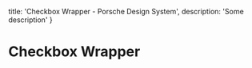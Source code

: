 
  title: 'Checkbox Wrapper - Porsche Design System',
  description: 'Some description'
}

# Checkbox Wrapper <ComponentStatus tagName="p-checkbox-wrapper"></ComponentStatus>

<TableOfContents headings={[]} />

